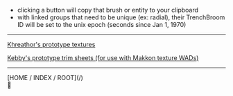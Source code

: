 - clicking a button will copy that brush or entity to your clipboard
- with linked groups that need to be unique (ex: radial), their
  TrenchBroom ID will be set to the unix epoch (seconds since Jan 1, 1970)

---

[Khreathor's prototype
textures](https://www.slipseer.com/index.php?resources/prototype-wad.263/)

[Kebby's prototype trim sheets (for use with Makkon texture WADs)](https://www.slipseer.com/index.php?resources/kebbys-prototype-trim-guide-for-makkon-textures.408/)

---

<div className="[&_a]:before:content-['↩'] text-center">
	[HOME / INDEX / ROOT](/)
</div>
<span className='text-center'>🐇</span>
